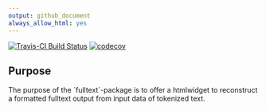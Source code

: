```yaml
---
output: github_document
always_allow_html: yes
---
```


[![Travis-CI Build Status](https://api.travis-ci.org/PolMine/fulltext.svg?branch=master)](https://travis-ci.org/PolMine/annolite)
[![codecov](https://codecov.io/gh/PolMine/fulltext/branch/master/graph/badge.svg)](https://codecov.io/gh/PolMine/annolite/branch/master)


## Purpose

The purpose of the ´fulltext´-package is to offer a htmlwidget to reconstruct a formatted fulltext output from input data of tokenized text.



